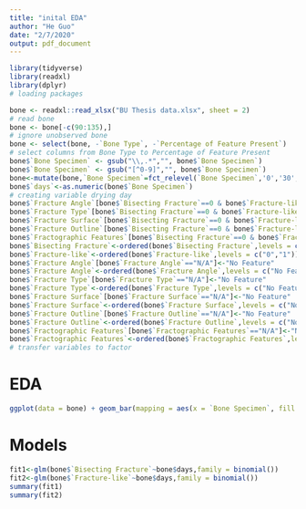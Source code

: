 ```yaml
---
title: "inital EDA"
author: "He Guo"
date: "2/7/2020"
output: pdf_document
---
```


```r
library(tidyverse)
library(readxl)
library(dplyr)
# loading packages
```

```r
bone <- readxl::read_xlsx("BU Thesis data.xlsx", sheet = 2)
# read bone
bone <- bone[-c(90:135),]
# ignore unobserved bone
bone <- select(bone, -`Bone Type`, -`Percentage of Feature Present`)
# select columns from Bone Type to Percentage of Feature Present
bone$`Bone Specimen` <- gsub("\\,.*","", bone$`Bone Specimen`)
bone$`Bone Specimen` <- gsub("[^0-9]","", bone$`Bone Specimen`)
bone<-mutate(bone,`Bone Specimen`=fct_relevel(`Bone Specimen`,'0','30','60','90','180','270'))
bone$`days`<-as.numeric(bone$`Bone Specimen`)
# creating variable drying day
bone$`Fracture Angle`[bone$`Bisecting Fracture`==0 & bone$`Fracture-like`==0]<-"No Fracturing"
bone$`Fracture Type`[bone$`Bisecting Fracture`==0 & bone$`Fracture-like`==0]<-"No Fracturing"
bone$`Fracture Surface`[bone$`Bisecting Fracture`==0 & bone$`Fracture-like`==0]<-"No Fracturing"
bone$`Fracture Outline`[bone$`Bisecting Fracture`==0 & bone$`Fracture-like`==0]<-"No Fracturing"
bone$`Fractographic Features`[bone$`Bisecting Fracture`==0 & bone$`Fracture-like`==0]<-"No Fracturing"
bone$`Bisecting Fracture`<-ordered(bone$`Bisecting Fracture`,levels = c("0", "1"))
bone$`Fracture-like`<-ordered(bone$`Fracture-like`,levels = c("0","1"))
bone$`Fracture Angle`[bone$`Fracture Angle`=="N/A"]<-"No Feature"
bone$`Fracture Angle`<-ordered(bone$`Fracture Angle`,levels = c("No Feature","No Fracturing","OBLIQUE","INTERMEDIATE", "RIGHT ANGLES"))
bone$`Fracture Type`[bone$`Fracture Type`=="N/A"]<-"No Feature"
bone$`Fracture Type`<-ordered(bone$`Fracture Type`,levels = c("No Feature" ,"No Fracturing","OBLIQUE","SEGMENTAL","BUTTERFLY","SPIRAL","TRANSVERSE","COMMINUTED/SEGMENTAL","COMMINUTED"))
bone$`Fracture Surface`[bone$`Fracture Surface`=="N/A"]<-"No Feature"
bone$`Fracture Surface`<-ordered(bone$`Fracture Surface`,levels = c("No Feature","No Fracturing","SMOOTH" , "INTERMEDIATE"))
bone$`Fracture Outline`[bone$`Fracture Outline`=="N/A"]<-"No Feature"
bone$`Fracture Outline`<-ordered(bone$`Fracture Outline`,levels = c("No Feature","No Fracturing","CURVED/JAGGED","INTERMEDIATE", "TRANSVERSE" ))
bone$`Fractographic Features`[bone$`Fractographic Features`=="N/A"]<-"No Feature"
bone$`Fractographic Features`<-ordered(bone$`Fractographic Features`,levels = c("No Feature","No Fracturing", "WAKE HACKLE" ,"WAKE HACKLE?, BONE MIRROR","WAKE HACKLE, WALLNER LINES","COMPRESSIONAL CURL","BONE HACKLE, WAKE HACKLE, ARREST RIDGE","COMPRESSION CURL" ,"WAKE HACKLE, BONE HACKLE" ,"ARREST RIDGE","WAKE HACKLE, BONE MIRROR","BONE MIRROR","WAKE HACKLE, ARREST RIDGE" ))
# transfer variables to factor 
```
# EDA
```r
ggplot(data = bone) + geom_bar(mapping = aes(x = `Bone Specimen`, fill = `Fractographic Features`))+labs(x = 'Drying Days')
```



# Models
```r
fit1<-glm(bone$`Bisecting Fracture`~bone$days,family = binomial())
fit2<-glm(bone$`Fracture-like`~bone$days,family = binomial())
summary(fit1)
summary(fit2)

```



